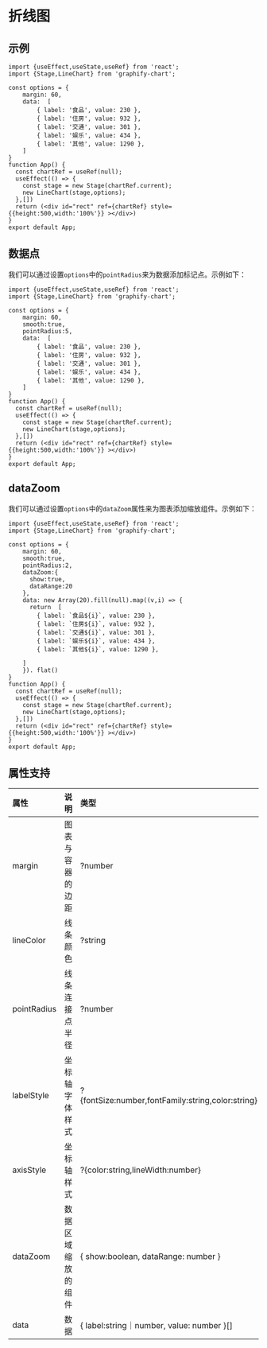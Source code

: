 

# 折线图

## 示例
```tsx preview
import {useEffect,useState,useRef} from 'react';
import {Stage,LineChart} from 'graphify-chart';

const options = {
    margin: 60,
    data:  [
        { label: '食品', value: 230 },
        { label: '住房', value: 932 },
        { label: '交通', value: 301 },
        { label: '娱乐', value: 434 },
        { label: '其他', value: 1290 },
    ]
}
function App() {
  const chartRef = useRef(null);
  useEffect(() => {
    const stage = new Stage(chartRef.current);
    new LineChart(stage,options);
  },[])
  return (<div id="rect" ref={chartRef} style={{height:500,width:'100%'}} ></div>)
}
export default App;
```
## 数据点
我们可以通过设置`options`中的`pointRadius`来为数据添加标记点。示例如下：
```tsx preview
import {useEffect,useState,useRef} from 'react';
import {Stage,LineChart} from 'graphify-chart';

const options = {
    margin: 60,
    smooth:true,
    pointRadius:5,
    data:  [
        { label: '食品', value: 230 },
        { label: '住房', value: 932 },
        { label: '交通', value: 301 },
        { label: '娱乐', value: 434 },
        { label: '其他', value: 1290 },
    ]
}
function App() {
  const chartRef = useRef(null);
  useEffect(() => {
    const stage = new Stage(chartRef.current);
    new LineChart(stage,options);
  },[])
  return (<div id="rect" ref={chartRef} style={{height:500,width:'100%'}} ></div>)
}
export default App;
```
## dataZoom
我们可以通过设置`options`中的`dataZoom`属性来为图表添加缩放组件。示例如下：
```tsx preview
import {useEffect,useState,useRef} from 'react';
import {Stage,LineChart} from 'graphify-chart';

const options = {
    margin: 60,
    smooth:true,
    pointRadius:2,
    dataZoom:{
      show:true,
      dataRange:20
    },
    data: new Array(20).fill(null).map((v,i) => {
      return  [
        { label: `食品${i}`, value: 230 },
        { label: `住房${i}`, value: 932 },
        { label: `交通${i}`, value: 301 },
        { label: `娱乐${i}`, value: 434 },
        { label: `其他${i}`, value: 1290 },
        
    ]
    }). flat()
}
function App() {
  const chartRef = useRef(null);
  useEffect(() => {
    const stage = new Stage(chartRef.current);
    new LineChart(stage,options);
  },[])
  return (<div id="rect" ref={chartRef} style={{height:500,width:'100%'}} ></div>)
}
export default App;
```
## 属性支持

| 属性 | 说明  | 类型 | 默认值 |
| :-- | :---: | :--- | :---: |
| margin | 图表与容器的边距 | ?number | 30 |
| lineColor | 线条颜色 | ?string | blue |
| pointRadius| 线条连接点半径 | ?number | 0 |
| labelStyle | 坐标轴字体样式 | ?\{fontSize:number,fontFamily:string,color:string} | \{fontSize:12,fontFamily:默认字体,color:\#333} |
| axisStyle | 坐标轴样式 | ?\{color:string,lineWidth:number} | \{color:\#666,lineWidth:1 } |
| dataZoom | 数据区域缩放的组件 | \{ show:boolean, dataRange: number }| \{ show:false, dataRange: 5 |
| data | 数据 | \{ label:string｜number, value: number }[] | 无 |


